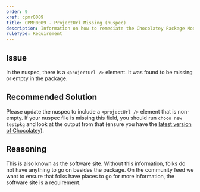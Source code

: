```yaml
---
order: 9
xref: cpmr0009
title: CPMR0009 - ProjectUrl Missing (nuspec)
description: Information on how to remediate the Chocolatey Package Moderation Rule 0009
ruleType: Requirement
---
```


<PackageValidatorRuleRequirement />

## Issue

In the nuspec, there is a `<projectUrl />` element. It was found to be missing or empty in the package.

## Recommended Solution

Please update the nuspec to include a `<projectUrl />` element that is non-empty. If your nuspec file is missing this field, you should run `choco new testpkg` and look at the output from that (ensure you have the [latest version of Chocolatey](https://community.chocolatey.org/packages?q=id%3Achocolatey)).

## Reasoning

This is also known as the software site. Without this information, folks do not have anything to go on besides the package. On the community feed we want to ensure that folks have places to go for more information, the software site is a requirement.